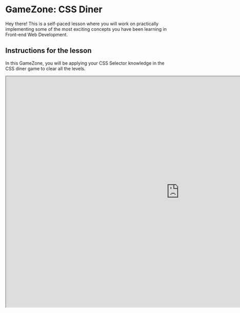 # GameZone: CSS Diner

Hey there! This is a self-paced lesson where you will work on practically implementing some of the most exciting concepts you have been learning in Front-end Web Development.


## Instructions for the lesson

In this GameZone, you will be applying your CSS Selector knowledge in the CSS diner game to clear all the levels.

<iframe src="https://flukeout.github.io/" width="1080" height="720"  allowFullScreen></iframe>